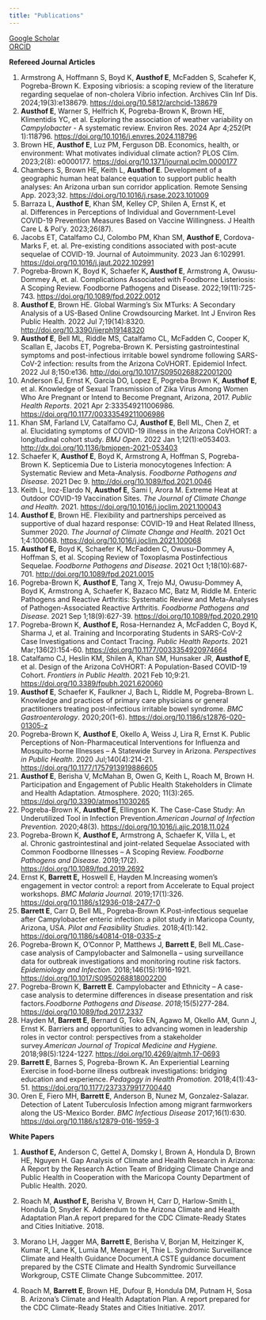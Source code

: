 ```yaml
---
title: "Publications"
---
```


[Google Scholar](https://scholar.google.com/citations?user=s8k_vCsAAAAJ&hl=en)\
[ORCID](https://orcid.org/0000-0002-1217-8733)

**Refereed Journal Articles**

1.  Armstrong A, Hoffmann S, Boyd K, **Austhof E**, McFadden S, Scahefer K, Pogreba-Brown K. Exposing vibriosis: a scoping review of the literature regarding sequelae of non-cholera Vibrio infection. Archives Clin Inf Dis. 2024;19(3):e138679. <https://doi.org/10.5812/archcid-138679>
2.  **Austhof E**, Warner S, Helfrich K, Pogreba-Brown K, Brown HE, Klimentidis YC, et al. Exploring the association of weather variability on *Campylobacter* - A systematic review. Environ Res. 2024 Apr 4;252(Pt 1):118796. <https://doi.org/10.1016/j.envres.2024.118796>
3.  Brown HE, **Austhof E**, Luz PM, Ferguson DB. Economics, health, or environment: What motivates individual climate action? PLOS Clim. 2023;2(8): e0000177. <https://doi.org/10.1371/journal.pclm.0000177>
4.  Chambers S, Brown HE, Keith L, **Austhof E**. Development of a geographic human heat balance equation to support public health analyses: An Arizona urban sun corridor application. Remote Sensing App. 2023;32. <https://doi.org/10.1016/j.rsase.2023.101009>
5.  Barraza L, **Austhof E**, Khan SM, Kelley CP, Shilen A, Ernst K, et al. Differences in Perceptions of Individual and Government-Level COVID-19 Prevention Measures Based on Vaccine Willingness. J Health Care L & Pol'y. 2023;26(87).
6.  Jacobs ET, Catalfamo CJ, Colombo PM, Khan SM, **Austhof E**, Cordova-Marks F, et. al. Pre-existing conditions associated with post-acute sequelae of COVID-19. Journal of Autoimmunity. 2023 Jan 6:102991. <https://doi.org/10.1016/j.jaut.2022.102991>
7.  Pogreba-Brown K, Boyd K, Schaefer K**, Austhof E**, Armstrong A, Owusu-Dommey A, et. al. Complications Associated with Foodborne Listeriosis: A Scoping Review. Foodborne Pathogens and Disease. 2022;19(11):725-743. [https://doi.org/10.1089/fpd.2022.0012](#0)
8.  **Austhof E**, Brown HE. Global Warming's Six MTurks: A Secondary Analysis of a US-Based Online Crowdsourcing Market. Int J Environ Res Public Health. 2022 Jul 7;19(14):8320. <http://doi.org/10.3390/ijerph19148320>
9.  **Austhof E**, Bell ML, Riddle MS, Catalfamo CL, McFadden C, Cooper K, Scallan E, Jacobs ET, Pogreba-Brown K. Persisting gastrointestinal symptoms and post-infectious irritable bowel syndrome following SARS-CoV-2 infection: results from the Arizona CoVHORT. Epidemiol Infect. 2022 Jul 8;150:e136. <http://doi.org/10.1017/S0950268822001200>
10. Anderson EJ, Ernst K, Garcia DO, Lopez E, Pogreba Brown K, **Austhof E**, et al. Knowledge of Sexual Transmission of Zika Virus Among Women Who Are Pregnant or Intend to Become Pregnant, Arizona, 2017. *Public Health Reports*. 2021 Apr 2:333549211006986. <https://doi.org/10.1177/00333549211006986>
11. Khan SM, Farland LV, Catalfamo CJ, **Austhof E**, Bell ML, Chen Z, et al. Elucidating symptoms of COVID-19 illness in the Arizona CoVHORT: a longitudinal cohort study. *BMJ Open*. 2022 Jan 1;12(1):e053403. <http://dx.doi.org/10.1136/bmjopen-2021-053403>
12. Schaefer K, **Austhof E**, Boyd K, Armstrong A, Hoffman S, Pogreba-Brown K. Septicemia Due to Listeria monocytogenes Infection: A Systematic Review and Meta-Analysis. *Foodborne Pathogens and Disease*. 2021 Dec 9. <http://doi.org/10.1089/fpd.2021.0046>
13. Keith L, Iroz-Elardo N, **Austhof E**, Sami I, Arora M. Extreme Heat at Outdoor COVID-19 Vaccination Sites. *The Journal of Climate Change and Health.* 2021. <https://doi.org/10.1016/j.joclim.2021.100043>
14. **Austhof E**, Brown HE. Flexibility and partnerships perceived as supportive of dual hazard response: COVID-19 and Heat Related Illness, Summer 2020. *The Journal of Climate Change and Health*. 2021 Oct 1;4:100068. [https://doi.org/10.1016/j.joclim.2021.100068](#0)
15. **Austhof E,** Boyd K, Schaefer K, McFadden C, Owusu-Dommey A, Hoffman S, et al. Scoping Review of Toxoplasma Postinfectious Sequelae. *Foodborne Pathogens and Disease*. 2021 Oct 1;18(10):687-701. [http://doi.org/10.1089/fpd.2021.0015](#0)
16. Pogreba-Brown K, **Austhof E**, Tang X, Trejo MJ, Owusu-Dommey A, Boyd K, Armstrong A, Schaefer K, Bazaco MC, Batz M, Riddle M. Enteric Pathogens and Reactive Arthritis: Systematic Review and Meta-Analyses of Pathogen-Associated Reactive Arthritis. *Foodborne Pathogens and Disease*. 2021 Sep 1;18(9):627-39. <https://doi.org/10.1089/fpd.2020.2910>
17. Pogreba-Brown K, **Austhof E,** Rosa-Hernandez A, McFadden C, Boyd K, Sharma J, et al. Training and Incorporating Students in SARS-CoV-2 Case Investigations and Contact Tracing. *Public Health Reports*. 2021 Mar;136(2):154-60. [https://doi.org/10.1177/0033354920974664](https://doi.org/10.1177%2F0033354920974664)
18. Catalfamo CJ, Heslin KM, Shilen A, Khan SM, Hunsaker JR, **Austhof E**, et al. Design of the Arizona CoVHORT: A Population-Based COVID-19 Cohort. *Frontiers in Public Health*. 2021 Feb 10;9:21. <https://doi.org/10.3389/fpubh.2021.620060>
19. **Austhof E**, Schaefer K, Faulkner J, Bach L, Riddle M, Pogreba-Brown L. Knowledge and practices of primary care physicians or general practitioners treating post-infectious irritable bowel syndrome. *BMC Gastroenterology*. 2020;20(1-6). <https://doi.org/10.1186/s12876-020-01305-z>
20. Pogreba-Brown K, **Austhof E**, Okello A, Weiss J, Lira R, Ernst K. Public Perceptions of Non-Pharmaceutical Interventions for Influenza and Mosquito-borne Illnesses -- A Statewide Survey in Arizona. *Perspectives in Public Health*. 2020 Jul;140(4):214-21. <https://doi.org/10.1177/1757913919886605>
21. **Austhof E**, Berisha V, McMahan B, Owen G, Keith L, Roach M, Brown H. Participation and Engagement of Public Health Stakeholders in Climate and Health Adaptation. Atmosphere. 2020; 11(3):265. <https://doi.org/10.3390/atmos11030265>
22. Pogreba-Brown K, **Austhof E**, Ellingson K. The Case-Case Study: An Underutilized Tool in Infection Prevention.*American Journal of Infection Prevention.* 2020;48(3). <https://doi.org/10.1016/j.ajic.2018.11.024>
23. Pogreba-Brown K, **Austhof E,** Armstrong A, Schaefer K, Villa L, et al. Chronic gastrointestinal and joint-related Sequelae Associated with Common Foodborne Illnesses -- A Scoping Review. *Foodborne Pathogens and Disease.* 2019;17(2). <https://doi.org/10.1089/fpd.2019.2692>
24. Ernst K, **Barrett E,** Hoswell E, Hayden M.Increasing women's engagement in vector control: a report from Accelerate to Equal project workshops. *BMC Malaria Journal.* 2019;17(1):326. <https://doi.org/10.1186/s12936-018-2477-0>
25. **Barrett E**, Carr D, Bell ML, Pogreba-Brown K.Post-infectious sequelae after Campylobacter enteric infection: a pilot study in Maricopa County, Arizona, USA. *Pilot and Feasibility Studies.* 2018;4(1):142. <https://doi.org/10.1186/s40814-018-0335-z>
26. Pogreba-Brown K, O'Connor P, Matthews J, **Barrett E**, Bell ML.Case-case analysis of Campylobacter and Salmonella -- using surveillance data for outbreak investigations and monitoring routine risk factors. *Epidemiology and Infection.* 2018;146(15):1916-1921. <https://doi.org/10.1017/S0950268818002200>
27. Pogreba-Brown K, **Barrett E**. Campylobacter and Ethnicity -- A case-case analysis to determine differences in disease presentation and risk factors.*Foodborne Pathogens and Disease*. *2018;*15(5)277-284. <https://doi.org/10.1089/fpd.2017.2337>
28. Hayden M, **Barrett E**, Bernard G, Toko EN, Agawo M, Okello AM, Gunn J, Ernst K. Barriers and opportunities to advancing women in leadership roles in vector control: perspectives from a stakeholder survey.*American Journal of Tropical Medicine and Hygiene.* 2018;98(5):1224-1227. <https://doi.org/10.4269/ajtmh.17-0693>
29. **Barrett E**, Barnes S, Pogreba-Brown K**.** An Experiential Learning Exercise in food-borne illness outbreak investigations: bridging education and experience. *Pedagogy in Health Promotion.* 2018;4(1):43-51. <https://doi.org/10.1177/2373379917700440>
30. Oren E, Fiero MH, **Barrett E**, Anderson B, Nunez M, Gonzalez-Salazar. Detection of Latent Tuberculosis Infection among migrant farmworkers along the US-Mexico Border. *BMC Infectious Disease* 2017;16(1):630. <https://doi.org/10.1186/s12879-016-1959-3>

**White Papers**

1.  **Austhof E,** Anderson C, Gettel A, Domsky I, Brown A, Hondula D, Brown HE, Nguyen H. Gap Analysis of Climate and Health Research in Arizona: A Report by the Research Action Team of Bridging Climate Change and Public Health in Cooperation with the Maricopa County Department of Public Health. 2020.

2.  Roach M, **Austhof E,** Berisha V, Brown H, Carr D, Harlow-Smith L, Hondula D, Snyder K*.* Addendum to the Arizona Climate and Health Adaptation Plan.A report prepared for the CDC Climate-Ready States and Cities Initiative. 2018.

3.  Morano LH, Jagger MA, **Barrett E**, Berisha V, Borjan M, Heitzinger K, Kumar R, Lane K, Lumia M, Menager H, Thie L. Syndromic Surveillance Climate and Health Guidance Document.A CSTE guidance document prepared by the CSTE Climate and Health Syndromic Surveillance Workgroup, CSTE Climate Change Subcommittee. 2017.

4.  Roach M, **Barrett E**, Brown HE, Dufour B, Hondula DM, Putnam H, Sosa B. Arizona's Climate and Health Adaptation Plan. A report prepared for the CDC Climate-Ready States and Cities Initiative. 2017.
